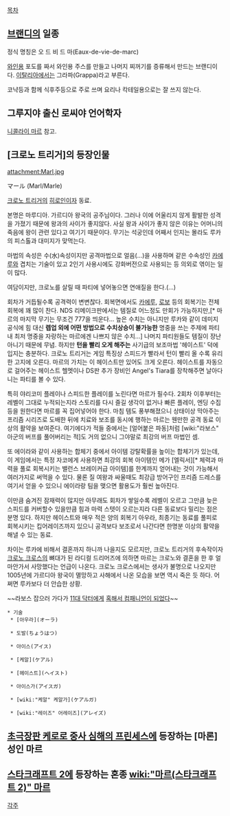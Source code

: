 [[목차]]

== [[브랜디]]의 일종 ==
정식 명칭은 오 드 비 드 마(Eaux-de-vie-de-marc)

[[와인]]용 포도를 짜서 와인용 주스를 만들고 나머지 찌꺼기를 증류해서 만드는 브랜디이다. [[이탈리아]]에서는 그라파(Grappa)라고 부른다.

코냑등과 함께 식후주등으로 주로 쓰며 요리나 칵테일용으로는 잘 쓰지 않는다.

== 그루지야 출신 로씨야 언어학자 ==
[[니콜라이 마르]] 참고.

== [크로노 트리거]의 등장인물 ==
attachment:Marl.jpg

マール (Marl/Marle)

[[크로노 트리거]]의 [[히로인]]이자 동료.

본명은 마루디아. 가르디아 왕국의 공주님이다. 그러나 이에 어울리지 않게 활발한 성격을 가졌기 때문에 왕과의 사이가 좋지않다. 사실 왕과 사이가 좋지 않은 이유는 어머니의 죽음에 왕이 관련 있다고 여기기 때문이다. 무기는 석궁인데 어째서 인지는 몰라도 루카의 피스톨과 대미지가 맞먹는다.

마법의 속성은 수(水)속성이지만 공격마법으로 얼음(...)을 사용하며 같은 수속성인 [[카에루]]와 겹치는 기술이 있고 2인기 사용시에도 강화버전으로 사용되는 등 의외로 엮이는 일이 많다.

여담이지만, 크로노를 살릴 때 파티에 넣어놓으면 연애질을 한다.(...)

회차가 거듭될수록 공격력이 변변찮다. 회복면에서도 [[카에루]], [[로보]] 등의 회복기는 전체 회복에 꽤 많이 찬다. NDS 리메이크판에서는 템질로 어느정도 만회가 가능하지만,[* 마르의 마지막 무기는 무조건 777을 띄운다... 높은 수치는 아니지만 루카와 같이 데미지 공식에 힘 대신 '''렙업 외에 어떤 방법으로 수치상승이 불가능한''' 명중을 쓰는 주제에 파티내 최저 명중을 자랑하는 마르에겐 나쁘지 않은 수치...] 나머지 파티원들도 템질이 장난 아니기 때문에 무념. 하지만 '''턴을 빨리 오게 해주는''' 사기급의 보조마법 '헤이스트' 덕에 입지는 충분하다. 크로노 트리거는 게임 특징상 스피드가 빨라서 턴이 빨리 올 수록 유리한 고지에 오른다. 마르의 가치는 이 헤이스트만 있어도 크게 오른다. 헤이스트를 자동으로 걸어주는 헤이스트 헬멧이나 DS판 추가 장비인 Angel's Tiara를 장착해주면 날아다니는 파티를 볼 수 있다.

특히 야리코미 플레이나 스피드한 플레이를 노린다면 마르가 필수다. 2회차 이후부터는 레벨이 그대로 누적되는지라 스토리를 다시 즐길 생각이 없거나 빠른 플레이, 엔딩 수집 등을 원한다면 마르를 꼭 집어넣어야 한다. 마침 템도 풍부해졌으니 상태이상 막아주는 프리즘 시리즈로 도배한 뒤에 치료와 보조를 동시에 행하는 마르는 웬만한 공격 동료 이상의 활약을 보여준다. 여기에다가 적들 중에서는 [얼어붙은 파동]처럼 [wiki:"라보스" 아군의 버프를 풀어버리는 적]도 거의 없으니 그야말로 최강의 버프 마법인 셈.

또 에이라와 같이 사용하는 합체기 중에서 아이템 강탈확률을 높이는 합체기가 있는데, 이 게임에서는 특정 자코에게 사용하면 최강의 회복 아이템인 메가 [엘릭서][* 체력과 마력을 풀로 회복시키는 밸런스 브레이커급 아이템]를 한계까지 얻어내는 것이 가능해서 여러가지로 써먹을 수 있다. 물론 질 여왕과 싸울때도 최강급 방어구인 프리즘 드레스를 여기서 얻을 수 있으니 에이라랑 팀을 맺으면 활용도가 훨씬 높아진다.

이만큼 숨겨진 잠재력이 많지만 아무래도 회차가 쌓일수록 레벨이 오르고 그만큼 늦은 스피드를 커버할수 있을만큼 힘과 마력 스텟이 오르는지라 다른 동료보다 밀리는 점은 분명 있다. 하지만 헤이스트와 매우 적은 양의 회복기 아우라, 최종기는 동료를 풀피로 회복시키는 킵어레이즈까지 있으니 공격보다 보조로서 나간다면 한명분 이상의 활약을 해낼 수 있는 동료.

차이는 루카에 비해서 결혼까지 하니까 나을지도 모르지만, 크로노 트리거의 후속작이자 [[크로노 크로스]]의 뼈대가 된 라디컬 드리머즈에 의하면 마르는 크로노와 결혼을 한 후 얼마안가서 사망했다는 언급이 나온다. 크로노 크로스에서는 생사가 불명으로 나오지만 1005년에 가르디아 왕국이 멸망하고 사해에서 나온 모습을 보면 역시 죽은 듯 하다. 어쩌면 루카보다 더 안습한 상황.

~~라보스 잡으러 가다가 [[11대 닥터]]에게 [http://www.youtube.com/watch?v=wZ9Ej_EwI2o 혹해서 컴패니언이 되었다]~~

 * 기술
  * [아우라](オーラ)

  * 도발(ちょうはつ)

  * 아이스(アイス)

  * [케알](ケアル)

  * [헤이스트](ヘイスト)

  * 아이스가(アイスガ)

  * [wiki:"케알" 케알가](ケアルガ)

  * [wiki:"레이즈" 어레이즈](アレイズ) 
== [[초극장판 케로로 중사 심해의 프린세스]]에 등장하는 [마론] 성인 마르 ==

== [[스타크래프트 2]]에 등장하는 혼종 [[wiki:"마르(스타크래프트 2)" 마르]] ==

[[각주]]
